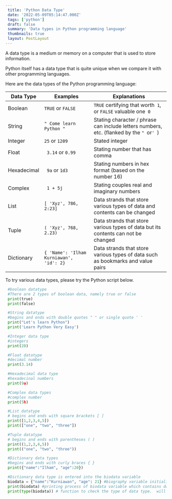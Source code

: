 ```yaml
---
 title: 'Python Data Type'
 date: '2022-05-09T05:14:47.000Z'
 tags: ['python']
 draft: false
 summary: 'Data types in Python programming language'
 thumbnails: true
 layout: PostLayout
---
```


A data type is a medium or memory on a computer that is used to store information.

Python itself has a data type that is quite unique when we compare it with other programming languages.

Here are the data types of the Python programming language:

| Data Type   | Examples                                | Explanations                                                                             |
| ----------- | --------------------------------------- | ---------------------------------------------------------------------------------------- |
| Boolean     | `TRUE` or `FALSE`                       | `TRUE` certifying that worth` 1`, or `FALSE` valuable one` 0`                            |
| String      | `" Come learn Python "`                 | Stating character / phrase can include letters numbers, etc. (flanked by the `" `or`' `) |
| Integer     | `25` or `1209`                          | Stated integer                                                                           |
| Float       | ` 3.14` or `0.99`                       | Stating number that has comma                                                            |
| Hexadecimal | ` 9a` or `1d3`                          | Stating numbers in hex format (based on the number 16)                                   |
| Complex     | ` 1 + 5j`                               | Stating couples real and imaginary numbers                                               |
| List        | `[ 'Xyz', 786, 2:23]`                   | Data strands that store various types of data and contents can be changed                |
| Tuple       | `( 'Xyz', 768, 2.23)`                   | Data strands that store various types of data but its contents can not be changed        |
| Dictionary  | `{ 'Name': 'Ilham Kurniawan', 'id': 2}` | Data strands that store various types of data such as bookmarks and value pairs          |

To try various data types, please try the Python script below.

```python:data-type.py
 #boolean datatype
 #There are 2 types of boolean data, namely true or false
 print(true)
 print(false)

 #String datatype
 #begins and ends with double quotes " " or single quote ' '
 print("Let's learn Python")
 print('Learn Python Very Easy')

 #Integer data type
 #integers
 print(20)

 #Float datatype
 #decimal number
 print(3.14)

 #Hexadecimal data type
 #hexadecinal numbers
 print(9a)

 #Complex data types
 #complex number
 print(5h)

 #List datatype
 # begins and ends with square brackets [ ]
 print([1,2,3,4,5])
 print(["one", "two", "three"])

 #Tuple datatype
 # begins and ends with parentheses ( )
 print((1,2,3,4,5))
 print(("one", "two", "three"))

 #Dictionary data types
 #begins and ends with curly braces { }
 print({"name":"Ilham", "age":20})

 #Dictionary data type is entered into the biodata variable
 biodata = {"name":"Kurniawan", "age": 21} #biography variable initialization process
 print(biodata) #printing process of biodata variable which contains data type Dictionary
 print(type(biodata)) # function to check the type of data type.  will show <class 'dict'> which means dict is a data type dictionary
```
